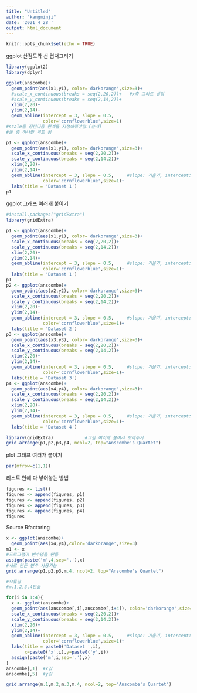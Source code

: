 ---
title: "Untitled"
author: "kangminji"
date: '2021 4 28 '
output: html_document
---

```{r setup, include=FALSE}
knitr::opts_chunk$set(echo = TRUE)
```

ggplot 산점도와 선 겹쳐그리기
```{r}
library(ggplot2)
library(dplyr)

ggplot(anscombe)+
  geom_point(aes(x1,y1), color='darkorange',size=3)+
  #scale_x_continuous(breaks = seq(2,20,2))+   #x축 그리드 설정
  #scale_y_continuous(breaks = seq(2,14,2))+
  xlim(2,20)+
  ylim(2,14)+
  geom_abline(intercept = 3, slope = 0.5,     
              color='cornflowerblue',size=1)
#scale을 정한다음 한계를 지정해줘야함.(순서)
#둘 중 하나만 써도 됨

p1 <- ggplot(anscombe)+
  geom_point(aes(x1,y1), color='darkorange',size=3)+
  scale_x_continuous(breaks = seq(2,20,2))+
  scale_y_continuous(breaks = seq(2,14,2))+
  xlim(2,20)+
  ylim(2,14)+
  geom_abline(intercept = 3, slope = 0.5,     #slope: 기울기, intercept: 절편
              color='cornflowerblue',size=1)+
  labs(title = 'Dataset 1')
p1
```
ggplot 그래프 여러개 붙이기
```{r}
#install.packages("gridExtra")
library(gridExtra)

p1 <- ggplot(anscombe)+
  geom_point(aes(x1,y1), color='darkorange',size=3)+
  scale_x_continuous(breaks = seq(2,20,2))+
  scale_y_continuous(breaks = seq(2,14,2))+
  xlim(2,20)+
  ylim(2,14)+
  geom_abline(intercept = 3, slope = 0.5,     #slope: 기울기, intercept: 절편
              color='cornflowerblue',size=1)+
  labs(title = 'Dataset 1')
p1
p2 <- ggplot(anscombe)+
  geom_point(aes(x2,y2), color='darkorange',size=3)+
  scale_x_continuous(breaks = seq(2,20,2))+
  scale_y_continuous(breaks = seq(2,14,2))+
  xlim(2,20)+
  ylim(2,14)+
  geom_abline(intercept = 3, slope = 0.5,     #slope: 기울기, intercept: 절편
              color='cornflowerblue',size=1)+
  labs(title = 'Dataset 2')
p3 <- ggplot(anscombe)+
  geom_point(aes(x3,y3), color='darkorange',size=3)+
  scale_x_continuous(breaks = seq(2,20,2))+
  scale_y_continuous(breaks = seq(2,14,2))+
  xlim(2,20)+
  ylim(2,14)+
  geom_abline(intercept = 3, slope = 0.5,     #slope: 기울기, intercept: 절편
              color='cornflowerblue',size=1)+
  labs(title = 'Dataset 3')
p4 <- ggplot(anscombe)+
  geom_point(aes(x4,y4), color='darkorange',size=3)+
  scale_x_continuous(breaks = seq(2,20,2))+
  scale_y_continuous(breaks = seq(2,14,2))+
  xlim(2,20)+
  ylim(2,14)+
  geom_abline(intercept = 3, slope = 0.5,     #slope: 기울기, intercept: 절편
              color='cornflowerblue',size=1)+
  labs(title = 'Dataset 4')

library(gridExtra)            #그림 여러개 붙여서 보여주기
grid.arrange(p1,p2,p3,p4, ncol=2, top="Anscombe's Quartet") 
```
plot 그래프 여러개 붙이기
```{r}

par(mfrow=c(1,1))
```

리스트 안에 다 넣어놓는 방법
```{r}
figures <- list()
figures <- append(figures, p1)
figures <- append(figures, p2)
figures <- append(figures, p3)
figures <- append(figures, p4)
figures
```
Source Rfactoring
```{r}

x <- ggplot(anscombe)+
  geom_point(aes(x4,y4),color='darkorange',size=3)
m1 <- x
#프로그램이 변수명을 만듦
assign(paste('m',4,sep='.'),x)
#새로 만든 변수 사용가능
grid.arrange(p1,p2,p3,m.4, ncol=2, top="Anscombe's Quartet") 
```

```{r}
#오류남
#m.1,2,3,4만듦

for(i in 1:4){
  x <- ggplot(anscombe)+
  geom_point(aes(anscombe[,i],anscombe[,i+4]), color='darkorange',size=3)+
  scale_x_continuous(breaks = seq(2,20,2))+
  scale_y_continuous(breaks = seq(2,14,2))+
  xlim(2,20)+
  ylim(2,14)+
  geom_abline(intercept = 3, slope = 0.5,     #slope: 기울기, intercept: 절편
              color='cornflowerblue',size=1)+
  labs(title = paste0('Dataset ',i),
       x=paste0('x',i),y=paste0('y',i))
  assign(paste('m',i,sep='.'),x)
}
anscombe[,1]  #x값
anscombe[,5]  #y값

grid.arrange(m.1,m.2,m.3,m.4, ncol=2, top="Anscombe's Quartet") 
```









